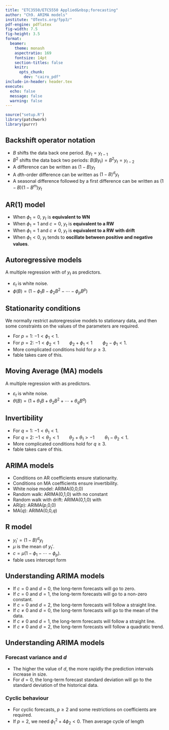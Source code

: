 ```yaml
---
title: "ETC3550/ETC5550 Applied&nbsp;forecasting"
author: "Ch9. ARIMA models"
institute: "OTexts.org/fpp3/"
pdf-engine: pdflatex
fig-width: 7.5
fig-height: 3.5
format:
  beamer:
    theme: monash
    aspectratio: 169
    fontsize: 14pt
    section-titles: false
    knitr:
      opts_chunk:
        dev: "cairo_pdf"
include-in-header: header.tex
execute:
  echo: false
  message: false
  warning: false
---
```



```r
source("setup.R")
library(patchwork)
library(purrr)
```


## Backshift operator notation

* $B$ shifts the data back one period. $B y_{t} = y_{t - 1}$
* $B^2$ shifts the data back two periods: $B(By_{t}) = B^{2}y_{t} = y_{t-2}$
* A difference can be written as $(1 - B) y_{t}$
* A $d$th-order difference can be written as $(1 - B)^{d} y_{t}$
* A seasonal difference followed by a first difference can be written as
$(1-B)(1-B^m)y_t$

## AR(1) model

\begin{block}{}
  \centerline{$y_{t} = c + \phi_1 y_{t - 1} + \varepsilon_{t}$}
\end{block}

* When $\phi_1=0$, $y_t$ is **equivalent to WN**
* When $\phi_1=1$ and $c=0$, $y_t$ is **equivalent to a RW**
* When $\phi_1=1$ and $c\ne0$, $y_t$ is **equivalent to a RW with drift**
* When $\phi_1<0$, $y_t$ tends to **oscillate between positive and negative values**.

## Autoregressive models

A multiple regression with \textbf{lagged values} of $y_t$ as predictors.

\vspace*{-1.2cm}
\begin{align*}
y_t &= c + \phi_{1}y_{t - 1} + \phi_{2}y_{t - 2} + \cdots + \phi_{p}y_{t - p} + \varepsilon_{t} \\
&= c + (\phi_1 B + \phi_2 B^2 + \cdots + \phi_p B^p)y_t + \varepsilon_t
\end{align*}\pause\vspace*{-1.2cm}
\begin{align*}
(1 - \phi_1 B - \phi_2 B^2 - \cdots - \phi_p B^p)y_t &= c + \varepsilon_t \\
\phi(B) y_t &= c+\varepsilon_t
\end{align*}

* $\varepsilon_t$ is white noise.
* $\phi(B) = (1 - \phi_1 B - \phi_2 B^2 - \cdots - \phi_p B^p)$

## Stationarity conditions

We normally restrict autoregressive models to stationary data, and then some constraints on the values of the parameters are required.

\begin{block}{General condition for stationarity}
  Complex roots of $\phi(z) = 1-\phi_1 z - \phi_2 z^2 - \dots - \phi_pz^p$ lie outside the unit circle on the complex plane.
\end{block}\pause\vspace*{-0.3cm}

* For $p=1$: $-1<\phi_1<1$.
* For $p=2$: $-1<\phi_2<1\qquad \phi_2+\phi_1 < 1 \qquad \phi_2 -\phi_1 < 1$.
* More complicated conditions hold for $p\ge3$.
* fable takes care of this.

## Moving Average (MA) models
A multiple regression with \textbf{past \emph{errors}} as predictors.


\vspace*{-1.2cm}
\begin{align*}
  y_{t} &= c + \varepsilon_t + \theta_{1}\varepsilon_{t - 1} + \theta_{2}\varepsilon_{t - 2} + \cdots + \theta_{q}\varepsilon_{t - q}\\
&= c + (1 + \theta_1 B + \theta_2 B^2 + \cdots + \theta_q B^q)\varepsilon_t \\
&= c + \theta(B)\varepsilon_t
\end{align*}\pause\vspace*{-1.2cm}

* $\varepsilon_t$ is white noise.
* $\theta(B) = (1 + \theta_1 B + \theta_2 B^2 + \cdots + \theta_q B^q)$

## Invertibility

\begin{block}{General condition for invertibility}
  Complex roots of $\theta(z) = 1+\theta_1 z + \theta_2 z^2 + \dots + \theta_qz^q$ lie outside the unit circle on the complex plane.
\end{block}\pause

* For $q=1$: $-1<\theta_1<1$.
* For $q=2$: $-1<\theta_2<1\qquad \theta_2+\theta_1 >-1 \qquad \theta_1 -\theta_2 < 1$.
* More complicated conditions hold for $q\ge3$.
* fable takes care of this.

## ARIMA models

\fontsize{14}{14.5}\sf\vspace*{0.2cm}
\begin{block}{ARIMA($p, d, q$) model:\qquad $\phi(B)(1-B)^dy_{t} = c + \theta(B)\varepsilon_{t}$}
\begin{tabular}{rl}
AR:& $p =$ order of the autoregressive part\\
I: & $d =$ degree of first differencing involved\\
MA:& $q =$ order of the moving average part.
\end{tabular}
\end{block}\pause\vspace*{-0.2cm}

* Conditions on AR coefficients ensure stationarity.
* Conditions on MA coefficients ensure invertibility.
* White noise model: ARIMA(0,0,0)
* Random walk: ARIMA(0,1,0) with no constant
* Random walk with drift: ARIMA(0,1,0) with \rlap{const.}
* AR($p$): ARIMA($p$,0,0)
* MA($q$): ARIMA(0,0,$q$)


## R model
\vspace*{0.2cm}

\begin{block}{Intercept form}
  \centerline{$(1-\phi_1B - \cdots - \phi_p B^p) y_t' = c + (1 + \theta_1 B + \cdots + \theta_q B^q)\varepsilon_t$}
\end{block}

\begin{block}{Mean form}
  \centerline{$(1-\phi_1B - \cdots - \phi_p B^p)(y_t' - \mu) = (1 + \theta_1 B + \cdots + \theta_q B^q)\varepsilon_t$}
\end{block}

 * $y_t' = (1-B)^d y_t$
 * $\mu$ is the mean of $y_t'$.
 * $c = \mu(1-\phi_1 - \cdots - \phi_p )$.
 * fable uses intercept form

## Understanding ARIMA models
\fontsize{13}{14}\sf

* If $c=0$ and $d=0$, the long-term forecasts will go to zero.
* If $c=0$ and $d=1$, the long-term forecasts will go to a non-zero constant.
* If $c=0$ and $d=2$, the long-term forecasts will follow a straight line.
* If $c\ne0$ and $d=0$, the long-term forecasts will go to the mean of the data.
* If $c\ne0$ and $d=1$, the long-term forecasts will follow a straight line.
* If $c\ne0$ and $d=2$, the long-term forecasts will follow a quadratic trend.

## Understanding ARIMA models
\fontsize{14}{16}\sf\vspace*{0.2cm}

### Forecast variance and $d$
  * The higher the value of $d$, the more rapidly the prediction intervals increase in size.
  * For $d=0$, the long-term forecast standard deviation will go to the standard deviation of the historical data.

### Cyclic behaviour
  * For cyclic forecasts, $p\ge2$ and some restrictions on coefficients are required.
  * If $p=2$, we need $\phi_1^2+4\phi_2<0$. Then average cycle of length

\centerline{$(2\pi)/\left[\text{arc cos}(-\phi_1(1-\phi_2)/(4\phi_2))\right].$}
